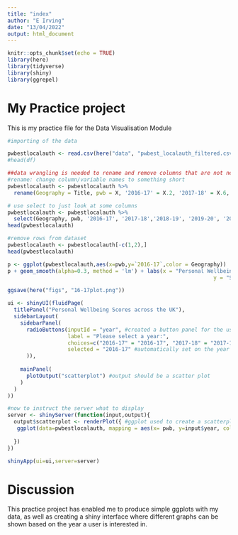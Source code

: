 ```yaml
---
title: "index"
author: "E Irving"
date: "13/04/2022"
output: html_document
---
```


```r
knitr::opts_chunk$set(echo = TRUE)
library(here)
library(tidyverse)
library(shiny)
library(ggrepel)
```

# My Practice project

This is my practice file for the Data Visualisation Module

```r
#importing of the data

pwbestlocalauth <- read.csv(here("data", "pwbest_localauth_filtered.csv"))
#head(df)
```


```r
##data wrangling is needed to rename and remove columns that are not necessary for visualisation
#rename: change column/variable names to something short
pwbestlocalauth <- pwbestlocalauth %>% 
  rename(Geography = Title, pwb = X, '2016-17' = X.2, '2017-18' = X.6, '2018-19' = X.10, '2019-20' = X.14, '2020-21' = X.18)

# use select to just look at some columns
pwbestlocalauth <- pwbestlocalauth %>% 
  select(Geography, pwb, '2016-17', '2017-18','2018-19', '2019-20', '2020-21')
head(pwbestlocalauth)

#remove rows from dataset
pwbestlocalauth <- pwbestlocalauth[-c(1,2),]
head(pwbestlocalauth)
```

```r
p <- ggplot(pwbestlocalauth,aes(x=pwb,y=`2016-17`,color = Geography))
p + geom_smooth(alpha=0.3, method = 'lm') + labs(x = "Personal Wellbeing Measures",
                                                                 y = "Scores", title = "Personal Wellbeing Scores in 2016-2017") + geom_jitter(height=0,width=.1,alpha=.5) + geom_text_repel(aes(label=Geography))

ggsave(here("figs", "16-17plot.png"))
```

```r

ui <- shinyUI(fluidPage(
  titlePanel("Personal Wellbeing Scores across the UK"),
  sidebarLayout(
    sidebarPanel(
      radioButtons(inputId = "year", #created a button panel for the user to select the year they wish to view
                   label = "Please select a year:",
                   choices=c("2016-17" = "2016-17", "2017-18" = "2017-18","2018-19" = "2018-19", "2019-20" = "2019-20","2020-21" = "2020-21"),
                   selected = "2016-17" #automatically set on the year 2016-2017
      )),
    
    mainPanel(
      plotOutput("scatterplot") #output should be a scatter plot
    )
  )
))

#now to instruct the server what to display 
server <- shinyServer(function(input,output){
  output$scatterplot <- renderPlot({ #ggplot used to create a scatterplot of the data depending on year picked by user
   ggplot(data=pwbestlocalauth, mapping = aes(x= pwb, y=input$year, color = Geography)) + geom_point() + geom_smooth(alpha=0.2, method = 'lm') + labs(x = "Personal Wellbeing Measures",
                                                                                                                                                 y = "Scores", title = "Personal Wellbeing Scores") + geom_jitter() + geom_text_repel(aes(label=Geography))
  })
})

shinyApp(ui=ui,server=server)
```


# Discussion

This practice project has enabled me to produce simple ggplots with my data, as well as creating a shiny interface where different graphs can be shown based on the year a user is interested in.


